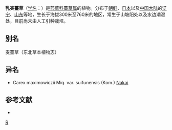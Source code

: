 {{Speciesbox 
| genus = Carex
| species = maximowiczii
| authority = Miq.
| image = Carex maximowiczii gouso.jpg
}}
'''乳突薹草'''（[[学名|学名]]：{{lang|la|''Carex maximowiczii''}}）是[[莎草科|莎草科]][[薹草属|薹草属]]的植物。分布于[[朝鲜|朝鲜]]、[[日本|日本]]以及[[中国大陆|中国大陆]]的[[辽宁|辽宁]]、[[山东|山东]]等地，生长于海拔300米至760米的地区，常生于山坡阳处以及水边潮湿处，目前尚未由人工引种栽培。

== 别名 ==
麦薹草（东北草本植物志）

== 异名 ==
* Carex maximowiczii Miq. var. suifunensis (Kom.) [[中井猛之进|Nakai]]

== 参考文献 ==
<div class="references-small">
* {{cite web| url =http://www.bioinfo.cn/db05/KmzwSpecies.php?action=view&id=6423| title =乳突薹草| work =《中国高等植物数据库全库》| publisher =中国科学院微生物研究所| author =昆明植物研究所| accessdate =2009-02-24| deadurl =yes| archiveurl =https://web.archive.org/web/20160305072927/http://www.bioinfo.cn/db05/KmzwSpecies.php?action=view&id=6423| archivedate =2016-03-05}}
</div>
{{Taxonbar|from=Q10879873}}

{{DEFAULTSORT:Carex maximowiczii}}
[[Category:薹草属|R]]


{{Carex-stub}}